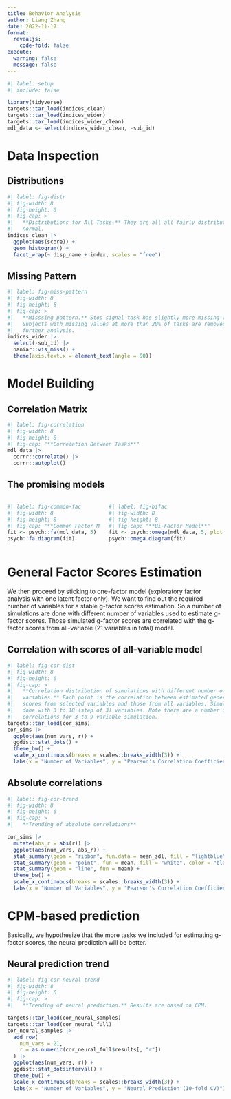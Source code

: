 ```yaml
---
title: Behavior Analysis
author: Liang Zhang
date: 2022-11-17
format: 
  revealjs:
    code-fold: false
execute: 
  warning: false
  message: false
---
```


```r
#| label: setup
#| include: false

library(tidyverse)
targets::tar_load(indices_clean)
targets::tar_load(indices_wider)
targets::tar_load(indices_wider_clean)
mdl_data <- select(indices_wider_clean, -sub_id)
```

# Data Inspection

## Distributions

```r
#| label: fig-distr
#| fig-width: 8
#| fig-height: 6
#| fig-cap: >
#|   **Distributions for All Tasks.** They are all all fairly distributed as 
#|   normal.
indices_clean |> 
  ggplot(aes(score)) +
  geom_histogram() +
  facet_wrap(~ disp_name + index, scales = "free")
```

## Missing Pattern

```r
#| label: fig-miss-pattern
#| fig-width: 8
#| fig-height: 6
#| fig-cap: >
#|   **Misssing pattern.** Stop signal task has slightly more missing values.
#|   Subjects with missing values at more than 20% of tasks are removed in
#|   further analysis.
indices_wider |> 
  select(-sub_id) |> 
  naniar::vis_miss() +
  theme(axis.text.x = element_text(angle = 90))
```

# Model Building

## Correlation Matrix

```r
#| label: fig-correlation
#| fig-width: 8
#| fig-height: 8
#| fig-cap: "**Correlation Between Tasks**"
mdl_data |> 
  corrr::correlate() |> 
  corrr::autoplot()
```

## The promising models

:::: {.columns}

::: {.column}
```r
#| label: fig-common-fac
#| fig-width: 8
#| fig-height: 8
#| fig-cap: "**Common Factor Model**"
fit <- psych::fa(mdl_data, 5)
psych::fa.diagram(fit)
```
:::

::: {.column}
```r
#| label: fig-bifac
#| fig-width: 8
#| fig-height: 8
#| fig-cap: "**Bi-Factor Model**"
fit <- psych::omega(mdl_data, 5, plot = FALSE)
psych::omega.diagram(fit)
```
:::

:::

# General Factor Scores Estimation

We then proceed by sticking to one-factor model (exploratory factor analysis with one latent factor only). We want to find out the required number of variables for a stable g-factor scores estimation. So a number of simulations are done with different number of variables used to estimate g-factor scores. Those simulated g-factor scores are correlated with the g-factor scores from all-variable (21 variables in total) model.

## Correlation with scores of all-variable model {.smaller}

```r
#| label: fig-cor-dist
#| fig-width: 8
#| fig-height: 6
#| fig-cap: >
#|   **Correlation distribution of simulations with different number of selected
#|   variables.** Each point is the correlation between estimated general factor
#|   scores from selected variables and those from all variables. Simulation was
#|   done with 3 to 18 (step of 3) variables. Note there are a number of negative
#|   correlations for 3 to 9 variable simulation.
targets::tar_load(cor_sims)
cor_sims |> 
  ggplot(aes(num_vars, r)) +
  ggdist::stat_dots() +
  theme_bw() +
  scale_x_continuous(breaks = scales::breaks_width(3)) +
  labs(x = "Number of Variables", y = "Pearson's Correlation Coefficient")
```

## Absolute correlations

```r
#| label: fig-cor-trend
#| fig-width: 8
#| fig-height: 6
#| fig-cap: >
#|   **Trending of absolute correlations**

cor_sims |> 
  mutate(abs_r = abs(r)) |> 
  ggplot(aes(num_vars, abs_r)) +
  stat_summary(geom = "ribbon", fun.data = mean_sdl, fill = "lightblue") +
  stat_summary(geom = "point", fun = mean, fill = "white", color = "black") +
  stat_summary(geom = "line", fun = mean) +
  theme_bw() +
  scale_x_continuous(breaks = scales::breaks_width(3)) +
  labs(x = "Number of Variables", y = "Pearson's Correlation Coefficient")
```

# CPM-based prediction

Basically, we hypothesize that the more tasks we included for estimating g-factor scores, the neural prediction will be better.

## Neural prediction trend 

```r
#| label: fig-cor-neural-trend
#| fig-width: 8
#| fig-height: 6
#| fig-cap: >
#|   **Trending of neural prediction.** Results are based on CPM.

targets::tar_load(cor_neural_samples)
targets::tar_load(cor_neural_full)
cor_neural_samples |> 
  add_row(
    num_vars = 21,
    r = as.numeric(cor_neural_full$results[, "r"])
  ) |> 
  ggplot(aes(num_vars, r)) +
  ggdist::stat_dotsinterval() +
  theme_bw() +
  scale_x_continuous(breaks = scales::breaks_width(3)) +
  labs(x = "Number of Variables", y = "Neural Prediction (10-fold CV)")
```


